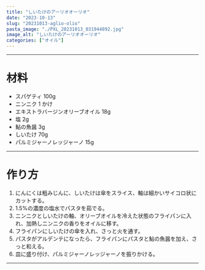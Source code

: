 ```yaml
---
title: "しいたけのアーリオオーリオ"
date: "2023-10-13"
slug: "20231013-aglio-olio"
pasta_image: "./PXL_20231013_031944892.jpg"
image_alt: "しいたけのアーリオオーリオ"
categories: ["オイル"]
---
```


---

# 材料

- スパゲティ 100g
- ニンニク 1 かけ
- エキストラバージンオリーブオイル 18g
- 塩 2g
- 鮎の魚醤 3g
- しいたけ 70g
- パルミジャーノレッジャーノ 15g

---

# 作り方

1. にんにくは粗みじんに、しいたけは傘をスライス、軸は細かいサイコロ状にカットする。
2. 1.5%の濃度の塩水でパスタを茹でる。
3. ニンニクとしいたけの軸、オリーブオイルを冷えた状態のフライパンに入れ、加熱しニンニクの香りをオイルに移す。
4. フライパンにしいたけの傘を入れ、さっと火を通す。
5. パスタがアルデンテになったら、フライパンにパスタと鮎の魚醤を加え、さっと和える。
6. 皿に盛り付け、パルミジャーノレッジャーノを振りかける。

---
